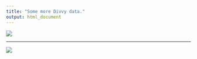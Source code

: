 ```yaml
---
title: "Some more Divvy data."
output: html_document
---
```

![](/Users/yuxiwu/git_svn/DV17/project/maps/map1.png)

***

![](/Users/yuxiwu/git_svn/DV17/project/maps/map2.png)



